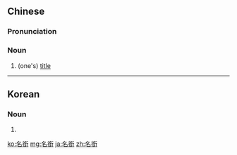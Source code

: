{{also|名衔}}
==Chinese==
{{zh-forms|s=名衔}}

===Pronunciation===
{{zh-pron
|m=míngxián
|c=ming4 haam4
|cat=n
}}

===Noun===
{{zh-noun}}

# {{lb|zh|literary|or|Cantonese}} (one's) [[title]]

----

==Korean==
{{ko-hanjatab}}

===Noun===
{{ko-noun|hj|hangeul=명함}}

# {{hanja form of|명함|[[business card]]}}

[[ko:名銜]]
[[mg:名銜]]
[[ja:名銜]]
[[zh:名銜]]